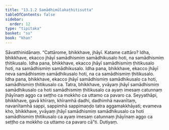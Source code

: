 ```yaml
---
title: "13.1.2 Samādhimūlakaṭhitisutta"
tableOfContents: false
sidebar:
  order: 12
type: "tipitaka"
basket: "su"
book: "khan"
---
```



<DynamicBreadcrumb />

<Division number="663" book="khan">

<Paragraph number="1282" book="khan">
Sāvatthinidānaṃ. “Cattārome, bhikkhave, jhāyī. Katame cattāro? Idha, bhikkhave, ekacco jhāyī samādhismiṃ samādhikusalo hoti, na samādhismiṃ ṭhitikusalo. Idha pana, bhikkhave, ekacco jhāyī samādhismiṃ ṭhitikusalo hoti, na samādhismiṃ samādhikusalo. Idha pana, bhikkhave, ekacco jhāyī neva samādhismiṃ samādhikusalo hoti, na ca samādhismiṃ ṭhitikusalo. Idha pana, bhikkhave, ekacco jhāyī samādhismiṃ samādhikusalo ca hoti, samādhismiṃ ṭhitikusalo ca. Tatra, bhikkhave, yvāyaṃ jhāyī samādhismiṃ samādhikusalo ca hoti samādhismiṃ ṭhitikusalo ca ayaṃ imesaṃ catunnaṃ jhāyīnaṃ aggo ca seṭṭho ca mokkho ca uttamo ca pavaro ca. Seyyathāpi, bhikkhave, gavā khīraṃ, khīramhā dadhi, dadhimhā navanītaṃ, navanītamhā sappi, sappimhā sappimaṇḍo tatra aggamakkhāyati; evameva kho, bhikkhave, yvāyaṃ jhāyī samādhismiṃ samādhikusalo ca hoti samādhismiṃ ṭhitikusalo ca ayaṃ imesaṃ catunnaṃ jhāyīnaṃ aggo ca seṭṭho ca mokkho ca uttamo ca pavaro cā”ti.

</Paragraph>
</Division>

<Paragraph number="1283" type="center" book="khan">
Dutiyaṃ.
</Paragraph>